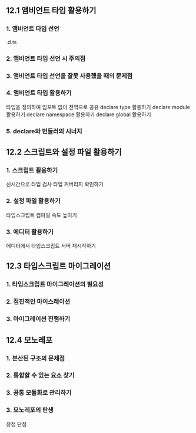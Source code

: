 ## 12.1 앰비언트 타입 활용하기
### 1. 앰비언트 타입 선언
.d.ts
### 2. 앰비언트 타입 선언 시 주의점
### 3. 앰비언트 타입 선언을 잘못 사용했을 때의 문제점
### 4. 앰비언트 타입 활용하기
타입을 정의하여 임포트 없이 전역으로 공유
declare type 활용하기
declare module 활용하기
declare namespace 활용하기
declare global 활용하기
### 5. declare와 번들러의 시너지

## 12.2 스크립트와 설정 파일 활용하기
### 1. 스크립트 활용하기
신시간으로 타입 검사
타입 커버리지 확인하기
### 2. 설정 파일 활용하기
타입스크립트 컴파일 속도 높이기
### 3. 에디터 활용하기
에디터에서 타입스크립트 서버 재시작하기

## 12.3 타입스크립트 마이그레이션
### 1. 타입스크립트 마이그레이션의 필요성
### 2. 점진적인 마이스레이션
### 3. 마이그레이션 진행하기

## 12.4 모노레포
### 1. 분산된 구조의 문제점
### 2. 통합할 수 있는 요소 찾기
### 3. 공통 모듈화로 관리하기
### 3. 모노레포의 탄생
장점
단점
